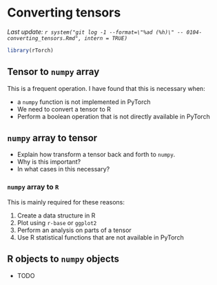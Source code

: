 # Converting tensors

_Last update: `r system("git log -1 --format=\"%ad (%h)\" -- 0104-converting_tensors.Rmd", intern = TRUE)`_

```r
library(rTorch)
```


## Tensor to `numpy` array
This is a frequent operation. I have found that this is necessary when:

* a `numpy` function is not implemented in PyTorch
* We need to convert a tensor to R
* Perform a boolean operation that is not directly available in PyTorch

## `numpy` array to tensor
* Explain how transform a tensor back and forth to `numpy`.
* Why is this important?
* In what cases in this necessary?


### `numpy` array to `R`
This is mainly required for these reasons:

1. Create a data structure in R
2. Plot using `r-base` or `ggplot2`
3. Perform an analysis on parts of a tensor
4. Use R statistical functions that are not available in PyTorch


## R objects to `numpy` objects

* TODO
